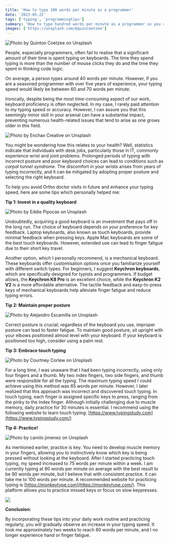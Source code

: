 ```yaml
---
title: 'How to type 100 words per minute as a programmer'
date: '2023-05-22'
tags: ['typing', 'programmingtips']
summary: 'How to type hundred words per minute as a programmer so you can save time'
images: ['https://unsplash.com/@quincoetzee']
---
```


![Photo by [Quinton Coetzee](https://unsplash.com/@quincoetzee?utm_source=medium&utm_medium=referral) on [Unsplash](https://unsplash.com?utm_source=medium&utm_medium=referral)](https://cdn-images-1.medium.com/max/10368/0*fzYorutM7YWj1KOw)

People, especially programmers, often fail to realise that a significant amount of their time is spent typing on keyboards. The time they spend typing is more than the number of mouse clicks they do and the time they spent in thinking code logic.

On average, a person types around 40 words per minute. However, if you are a seasoned programmer with over five years of experience, your typing speed would likely be between 60 and 70 words per minute.

Ironically, despite being the most time-consuming aspect of our work, keyboard proficiency is often neglected. In my case, I rarely paid attention to my typing speed or accuracy. However, I can assure you that this seemingly minor skill in your arsenal can have a substantial impact, preventing numerous health-related issues that tend to arise as one grows older in this field.

![Photo by [Enchax Creative](https://unsplash.com/es/@enchaxcreative?utm_source=medium&utm_medium=referral) on [Unsplash](https://unsplash.com?utm_source=medium&utm_medium=referral)](https://cdn-images-1.medium.com/max/7640/0*2ZxheM6zX73PdTSh)

You might be wondering how this relates to your health? Well, statistics indicate that individuals with desk jobs, particularly those in IT, commonly experience wrist and joint problems. Prolonged periods of typing with incorrect posture and poor keyboard choices can lead to conditions such as _carpal tunnel syndrome_. The discomfort in your wrists arises from years of typing incorrectly, and it can be mitigated by adopting proper posture and selecting the right keyboard.

To help you avoid Ortho doctor visits in future and enhance your typing speed, here are some tips which personally helped me:

**Tip 1: Invest in a quality keyboard**

![Photo by [Eddie Pipocas](https://unsplash.com/pt-br/@eddiepipocas?utm_source=medium&utm_medium=referral) on [Unsplash](https://unsplash.com?utm_source=medium&utm_medium=referral)](https://cdn-images-1.medium.com/max/13440/0*ttgAQceYpoGYGcuM)

Undoubtedly, acquiring a good keyboard is an investment that pays off in the long run. The choice of keyboard depends on your preference for key feedback. Laptop keyboards, also known as touch keyboards, provide minimal feedback when pressing keys. Apple Mac keyboards are some of the best touch keyboards. However, extended use can lead to finger fatigue due to their short key travel.

Another option, which I personally recommend, is a mechanical keyboard. These keyboards offer customisation options once you familiarize yourself with different switch types. For beginners, I suggest **Keychron keyboards**, which are specifically designed for typists and programmers. If budget allows, the **Keychron K8 Pro** is an excellent choice, while the **Keychron K2 V2** is a more affordable alternative. The tactile feedback and easy-to-press keys of mechanical keyboards help alleviate finger fatigue and reduce typing errors.

**Tip 2: Maintain proper posture**

![Photo by [Alejandro Escamilla](https://unsplash.com/pt-br/@alejandroescamilla?utm_source=medium&utm_medium=referral) on [Unsplash](https://unsplash.com?utm_source=medium&utm_medium=referral)](https://cdn-images-1.medium.com/max/11232/0*YHL9ZHTfMaapyyd1)

Correct posture is crucial; regardless of the keyboard you use, improper posture can lead to faster fatigue. To maintain good posture, sit upright with your elbows positioned almost level with your keyboard. If your keyboard is positioned too high, consider using a palm rest.

**Tip 3: Embrace touch typing**

![Photo by [Courtney Corlew](https://unsplash.com/@courtneycorlew?utm_source=medium&utm_medium=referral) on [Unsplash](https://unsplash.com?utm_source=medium&utm_medium=referral)](https://cdn-images-1.medium.com/max/11662/0*oIyHRWm8mNx-l8cF)

For a long time, I was unaware that I had been typing incorrectly, using only four fingers and a thumb. My two index fingers, two side fingers, and thumb were responsible for all the typing. The maximum typing speed I could achieve using this method was 65 words per minute. However, I later realized that this approach was incorrect and discovered touch typing. In touch typing, each finger is assigned specific keys to press, ranging from the pinky to the index finger. Although initially challenging due to muscle memory, daily practice for 30 minutes is essential. I recommend using the following website to learn touch typing: [https://www.typingstudy.com](https://www.typingstudy.com/)

**Tip 4: Practice!**

![Photo by [camilo jimenez](https://unsplash.com/@camstejim?utm_source=medium&utm_medium=referral) on [Unsplash](https://unsplash.com?utm_source=medium&utm_medium=referral)](https://cdn-images-1.medium.com/max/8736/0*-2zwFfnmNMCZJ0vm)

As mentioned earlier, practice is key. You need to develop muscle memory in your fingers, allowing you to instinctively know which key is being pressed without looking at the keyboard. After I started practicing touch typing, my speed increased to 75 words per minute within a week. I am currently typing at 80 words per minute on average with the best result to be 90 words per minute, but I believe that with consistent practice. it can take me to 100 words per minute. A recommended website for practicing typing is [https://monkeytype.com](https://monkeytype.com/). This platform allows you to practice missed keys or focus on slow keypresses.

![](https://cdn-images-1.medium.com/max/2730/1*C5JJ3-I8uhvlPSs88_IEyw.png)

**Conclusion:**

By incorporating these tips into your daily work routine and practicing regularly, you will gradually observe an increase in your typing speed. It took me approximately two weeks to reach 80 words per minute, and I no longer experience hand or finger fatigue.
